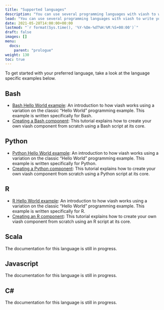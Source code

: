 ```yaml
---
title: "Supported languages"
description: "You can use several programming languages with viash to write your own components."
lead: "You can use several programming languages with viash to write your own components."
date: 2021-05-28T14:00:00+00:00
lastmod: "`r format(Sys.time(), '%Y-%Om-%dT%H:%M:%S+00:00')`"
draft: false
images: []
menu:
  docs:
    parent: "prologue"
weight: 130
toc: true
---
```


To get started with your preferred language, take a look at the language specific examples below.

## Bash

- [Bash Hello World example](/docs/prologue/hello_world_bash): An introduction to how viash works using a variation on the classic "Hello World" programming example. This example is written specifically for Bash.
- [Creating a Bash component](/docs/creating_components/bash): This tutorial explains how to create your own viash component from scratch using a Bash script at its core.

## Python

- [Python Hello World example](/docs/prologue/hello_world_python): An introduction to how viash works using a variation on the classic "Hello World" programming example. This example is written specifically for Python.
- [Creating a Python component](/docs/creating_components/python): This tutorial explains how to create your own viash component from scratch using a Python script at its core.

## R

- [R Hello World example](/docs/prologue/hello_world_r): An introduction to how viash works using a variation on the classic "Hello World" programming example. This example is written specifically for R.
- [Creating an R component](/docs/creating_components/r): This tutorial explains how to create your own viash component from scratch using an R script at its core.

## Scala

The documentation for this language is still in progress.

## Javascript

The documentation for this language is still in progress.

## C&#35;

The documentation for this language is still in progress.
